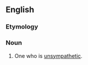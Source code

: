 ==English==

===Etymology===
{{prefix|en|non|sympathizer}}

===Noun===
{{en-noun}}

# One who is [[unsympathetic]].
